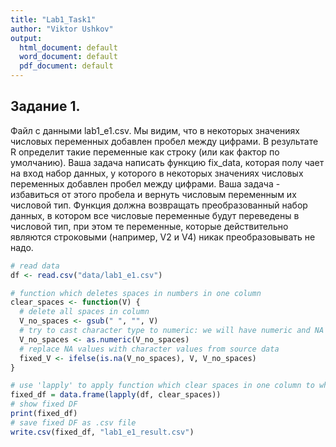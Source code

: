 ---
title: "Lab1_Task1"
author: "Viktor Ushkov"
output:
  html_document: default
  word_document: default
  pdf_document: default
---

## Задание 1.

Файл с данными lab1_e1.csv. Мы видим, что в некоторых значениях числовых переменных добавлен пробел между цифрами. В результате R определит такие переменные как строку (или как фактор по умолчанию). Ваша задача написать функцию fix_data, которая полу чает на вход набор данных, у которого в некоторых значениях числовых переменных добавлен пробел между цифрами. Ваша задача - избавиться от этого пробела и вернуть числовым переменным их числовой тип. Функция должна возвращать преобразованный набор данных, в котором все числовые переменные будут переведены в числовой тип, при этом те переменные, которые действительно являются строковыми (например, V2 и V4) никак преобразовывать не надо.

```{r warning=FALSE}
# read data
df <- read.csv("data/lab1_e1.csv")

# function which deletes spaces in numbers in one column
clear_spaces <- function(V) {
  # delete all spaces in column 
  V_no_spaces <- gsub(" ", "", V)
  # try to cast character type to numeric: we will have numeric and NA values
  V_no_spaces <- as.numeric(V_no_spaces)
  # replace NA values with character values from source data
  fixed_V <- ifelse(is.na(V_no_spaces), V, V_no_spaces)
}

# use 'lapply' to apply function which clear spaces in one column to whole DF
fixed_df = data.frame(lapply(df, clear_spaces))
# show fixed DF
print(fixed_df)
# save fixed DF as .csv file
write.csv(fixed_df, "lab1_e1_result.csv")
```
